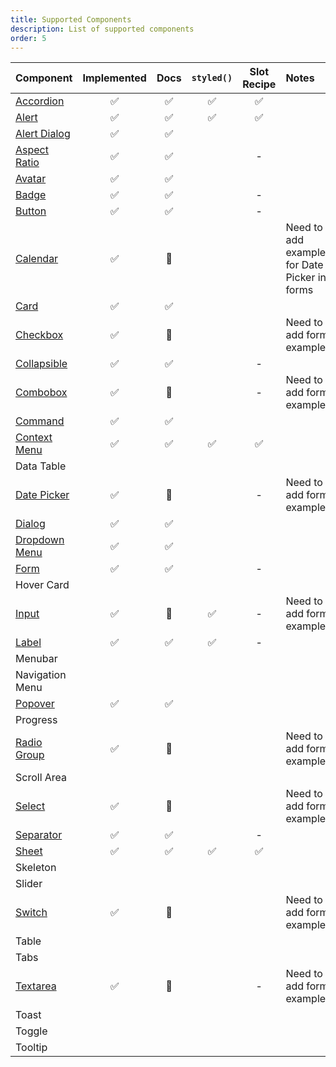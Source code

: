```yaml
---
title: Supported Components
description: List of supported components
order: 5
---
```


| Component                                       | Implemented | Docs | `styled()` | Slot Recipe | Notes                                         |
| ----------------------------------------------- | :---------: | :--: | :--------: | :---------: | :-------------------------------------------- |
| [Accordion](/docs/components/accordion)         |     ✅      |  ✅  |     ✅     |     ✅      |                                               |
| [Alert](/docs/components/alert)                 |     ✅      |  ✅  |     ✅     |     ✅      |                                               |
| [Alert Dialog](/docs/components/alert-dialog)   |     ✅      |  ✅  |            |             |                                               |
| [Aspect Ratio](/docs/components/aspect-ratio)   |     ✅      |  ✅  |            |      -      |                                               |
| [Avatar](/docs/components/avatar)               |     ✅      |  ✅  |            |             |                                               |
| [Badge](/docs/components/badge)                 |     ✅      |  ✅  |            |      -      |                                               |
| [Button](/docs/components/button)               |     ✅      |  ✅  |            |      -      |                                               |
| [Calendar](/docs/components/calendar)           |     ✅      |  🚧  |            |             | Need to add examples for Date Picker in forms |
| [Card](/docs/components/card)                   |     ✅      |  ✅  |            |             |                                               |
| [Checkbox](/docs/components/checkbox)           |     ✅      |  🚧  |            |             | Need to add form example                      |
| [Collapsible](/docs/components/collapsible)     |     ✅      |  ✅  |            |      -      |                                               |
| [Combobox](/docs/components/combobox)           |     ✅      |  🚧  |            |      -      | Need to add form example                      |
| [Command](/docs/components/command)             |     ✅      |  ✅  |            |             |                                               |
| [Context Menu](/docs/components/context-menu)   |     ✅      |  ✅  |     ✅     |     ✅      |                                               |
| Data Table                                      |             |      |            |             |                                               |
| [Date Picker](/docs/components/date-picker)     |     ✅      |  🚧  |            |      -      | Need to add form example                      |
| [Dialog](/docs/components/dialog)               |     ✅      |  ✅  |            |             |                                               |
| [Dropdown Menu](/docs/components/dropdown-menu) |     ✅      |  ✅  |            |             |                                               |
| [Form](/docs/components/form)                   |     ✅      |  ✅  |            |      -      |                                               |
| Hover Card                                      |             |      |            |             |                                               |
| [Input](/docs/components/input)                 |     ✅      |  🚧  |     ✅     |      -      | Need to add form example                      |
| [Label](/docs/components/label)                 |     ✅      |  ✅  |     ✅     |      -      |                                               |
| Menubar                                         |             |      |            |             |                                               |
| Navigation Menu                                 |             |      |            |             |                                               |
| [Popover](/docs/components/popover)             |     ✅      |  ✅  |            |             |                                               |
| Progress                                        |             |      |            |             |                                               |
| [Radio Group](/docs/components/radio-group)     |     ✅      |  🚧  |            |             | Need to add form example                      |
| Scroll Area                                     |             |      |            |             |                                               |
| [Select](/docs/components/select)               |     ✅      |  🚧  |            |             | Need to add form example                      |
| [Separator](/docs/components/separator)         |     ✅      |  ✅  |            |      -      |                                               |
| [Sheet](/docs/components/sheet)                 |     ✅      |  ✅  |     ✅     |     ✅      |
| Skeleton                                        |             |      |            |             |                                               |
| Slider                                          |             |      |            |             |                                               |
| [Switch](/docs/components/switch)               |     ✅      |  🚧  |            |             | Need to add form example                      |
| Table                                           |             |      |            |             |                                               |
| Tabs                                            |             |      |            |             |                                               |
| [Textarea](/docs/components/textarea)           |     ✅      |  🚧  |            |      -      | Need to add form example                      |
| Toast                                           |             |      |            |             |                                               |
| Toggle                                          |             |      |            |             |                                               |
| Tooltip                                         |             |      |            |             |                                               |
